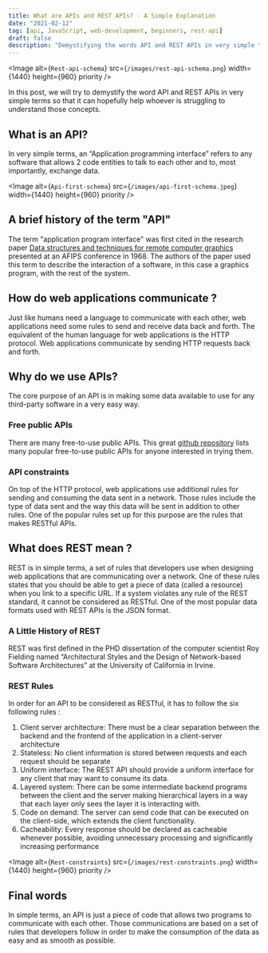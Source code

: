 ```yaml
---
title: What are APIs and REST APIs? - A Simple Explanation
date: "2021-02-12"
tag: [api, JavaScript, web-development, beginners, rest-api]
draft: false
description: "Demystifying the words API and REST APIs in very simple terms"
---
```


<Image
  alt={`Rest-api-schema`}
  src={`/images/rest-api-schema.png`}
  width={1440}
  height={960}
  priority
/>

In this post, we will try to demystify the word API and REST APIs in very simple terms so that it can hopefully help whoever is struggling to understand those concepts.

## What is an API?

In very simple terms, an “Application programming interface” refers to any software that allows 2 code entities to talk to each other and to, most importantly, exchange data.

<Image
  alt={`Api-first-schema`}
  src={`/images/api-first-schema.jpeg`}
  width={1440}
  height={960}
  priority
/>

## A brief history of the term "API"

The term "application program interface" was first cited in the research paper [Data structures and techniques for remote computer graphics](https://www.computer.org/csdl/pds/api/csdl/proceedings/download-article/12OmNyRPgFZ/pdf) presented at an AFIPS conference in 1968.
The authors of the paper used this term to describe the interaction of a software, in this case a graphics program, with the rest of the system.

## How do web applications communicate ?

Just like humans need a language to communicate with each other, web applications need some rules to send and receive data back and forth.
The equivalent of the human language for web applications is the HTTP protocol. Web applications communicate by sending HTTP requests back and forth.

## Why do we use APIs?

The core purpose of an API is in making some data available to use for any third-party software in a very easy way.

### Free public APIs

There are many free-to-use public APIs. This great [github repository](https://github.com/public-apis/public-apis) lists many popular free-to-use public APIs for anyone interested in trying them.

### API constraints

On top of the HTTP protocol, web applications use additional rules for sending and consuming the data sent in a network.
Those rules include the type of data sent and the way this data will be sent in addition to other rules. One of the popular rules set up for this purpose are the rules that makes RESTful APIs.

## What does REST mean ?

REST is in simple terms, a set of rules that developers use when designing web applications that are communicating over a network.
One of these rules states that you should be able to get a piece of data (called a resource) when you link to a specific URL.
If a system violates any rule of the REST standard, it cannot be considered as RESTful. One of the most popular data formats used with REST APIs is the JSON format.

### A Little History of REST

REST was first defined in the PHD dissertation of the computer scientist Roy Fielding named “Architectural Styles and the Design of Network-based Software Architectures” at the University of California in Irvine.

### REST Rules

In order for an API to be considered as RESTful, it has to follow the six following rules :

1. Client server architecture: There must be a clear separation between the backend and the frontend of the application in a client-server architecture
2. Stateless: No client information is stored between requests and each request should be separate
3. Uniform interface: The REST API should provide a uniform interface for any client that may want to consume its data.
4. Layered system: There can be some intermediate backend programs between the client and the server making hierarchical layers in a way that each layer only sees the layer it is interacting with.
5. Code on demand: The server can send code that can be executed on the client-side, which extends the client functionality.
6. Cacheability: Every response should be declared as cacheable whenever possible, avoiding unnecessary processing and significantly increasing performance

<Image
  alt={`Rest-constraints`}
  src={`/images/rest-constraints.png`}
  width={1440}
  height={960}
  priority
/>

## Final words

In simple terms, an API is just a piece of code that allows two programs to communicate with each other.
Those communications are based on a set of rules that developers follow in order to make the consumption of the data as easy and as smooth as possible.
